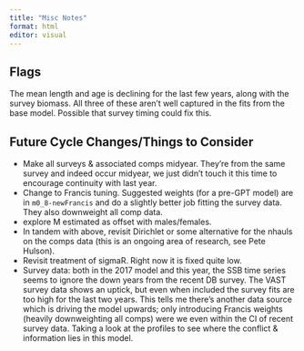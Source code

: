 ```yaml
---
title: "Misc Notes"
format: html
editor: visual
---
```


## Flags

The mean length and age is declining for the last few years, along with the survey biomass. All three of these aren't well captured in the fits from the base model. Possible that survey timing could fix this.

## Future Cycle Changes/Things to Consider

-   Make all surveys & associated comps midyear. They're from the same survey and indeed occur midyear, we just didn't touch it this time to encourage continuity with last year.
-   Change to Francis tuning. Suggested weights (for a pre-GPT model) are in `m0_8-newFrancis` and do a slightly better job fitting the survey data. They also downweight all comp data.
- explore M estimated as offset with males/females.
-   In tandem with above, revisit Dirichlet or some alternative for the nhauls on the comps data (this is an ongoing area of research, see Pete Hulson).
-   Revisit treatment of sigmaR. Right now it is fixed quite low.
-   Survey data: both in the 2017 model and this year, the SSB time series seems to ignore the down years from the recent DB survey. The VAST survey data shows an uptick, but even when included the survey fits are too high for the last two years. This tells me there's another data source which is driving the model upwards; only introducing Francis weights (heavily downweighting all comps) were we even within the CI of recent survey data. Taking a look at the profiles to see where the conflict & information lies in this model.
